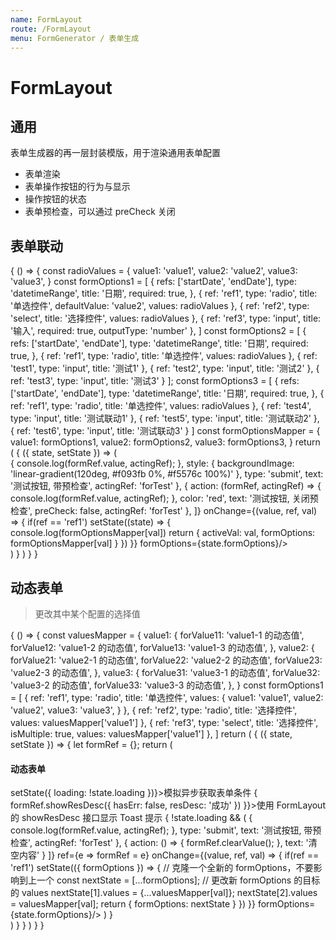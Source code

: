 ```yaml
---
name: FormLayout
route: /FormLayout
menu: FormGenerator / 表单生成
---
```




# FormLayout

<PropsTable of={FormLayout} />

## 通用

<Playground>
  <FormLayoutDemo/>
</Playground>

表单生成器的再一层封装模版，用于渲染通用表单配置

- 表单渲染
- 表单操作按钮的行为与显示
- 操作按钮的状态
- 表单预检查，可以通过 preCheck 关闭

## 表单联动

<Playground>
  {
    () => {
      const radioValues = {
        value1: 'value1',
        value2: 'value2',
        value3: 'value3',
      }
      const formOptions1 = [
        {
          refs: ['startDate', 'endDate'],
          type: 'datetimeRange',
          title: '日期',
          required: true,
        },
        {
          ref: 'ref1',
          type: 'radio',
          title: '单选控件',
          defaultValue: 'value2',
          values: radioValues
        },
        {
          ref: 'ref2',
          type: 'select',
          title: '选择控件',
          values: radioValues
        },
        {
          ref: 'ref3',
          type: 'input',
          title: '输入',
          required: true,
          outputType: 'number'
        },
      ]
      const formOptions2 = [
        {
          refs: ['startDate', 'endDate'],
          type: 'datetimeRange',
          title: '日期',
          required: true,
        },
        {
          ref: 'ref1',
          type: 'radio',
          title: '单选控件',
          values: radioValues
        },
        {
          ref: 'test1',
          type: 'input',
          title: '测试1'
        },
        {
          ref: 'test2',
          type: 'input',
          title: '测试2'
        },
        {
          ref: 'test3',
          type: 'input',
          title: '测试3'
        }
      ];
      const formOptions3 = [
        {
          refs: ['startDate', 'endDate'],
          type: 'datetimeRange',
          title: '日期',
          required: true,
        },
        {
          ref: 'ref1',
          type: 'radio',
          title: '单选控件',
          values: radioValues
        },
        {
          ref: 'test4',
          type: 'input',
          title: '测试联动1'
        },
        {
          ref: 'test5',
          type: 'input',
          title: '测试联动2'
        },
        {
          ref: 'test6',
          type: 'input',
          title: '测试联动3'
        }
      ]
      const formOptionsMapper = {
        value1: formOptions1,
        value2: formOptions2,
        value3: formOptions3,
      }
      return (
        <State initial={{
          activeVal: '',
          formOptions: [...formOptions1],
        }}>
          {
            ({ state, setState }) => (
              <div>
                <FormLayout
                  btnConfig={[
                    {
                      action: (formRef, actingRef) => {
                        console.log(formRef.value, actingRef);
                      },
                      style: {
                        backgroundImage: 'linear-gradient(120deg, #f093fb 0%, #f5576c 100%)'
                      },
                      type: 'submit',
                      text: '测试按钮, 带预检查',
                      actingRef: 'forTest'
                    },
                    {
                      action: (formRef, actingRef) => {
                        console.log(formRef.value, actingRef);
                      },
                      color: 'red',
                      text: '测试按钮, 关闭预检查',
                      preCheck: false,
                      actingRef: 'forTest'
                    },
                  ]}
                  onChange={(value, ref, val) => {
                    if(ref == 'ref1') setState((state) => {
                      console.log(formOptionsMapper[val])
                      return {
                        activeVal: val,
                        formOptions: formOptionsMapper[val]
                      }
                    })
                  }}
                  formOptions={state.formOptions}/>
              </div>
            )
          }
        </State>
      )
    }
  }
</Playground>

## 动态表单

> 更改其中某个配置的选择值

<Playground>
  {
    () => {
      const valuesMapper = {
        value1: {
          forValue11: 'value1-1 的动态值',
          forValue12: 'value1-2 的动态值',
          forValue13: 'value1-3 的动态值',
        },
        value2: {
          forValue21: 'value2-1 的动态值',
          forValue22: 'value2-2 的动态值',
          forValue23: 'value2-3 的动态值',
        },
        value3: {
          forValue31: 'value3-1 的动态值',
          forValue32: 'value3-2 的动态值',
          forValue33: 'value3-3 的动态值',
        },
      }
      const formOptions1 = [
        {
          ref: 'ref1',
          type: 'radio',
          title: '单选控件',
          values: {
            value1: 'value1',
            value2: 'value2',
            value3: 'value3',
          }
        },
        {
          ref: 'ref2',
          type: 'radio',
          title: '选择控件',
          values: valuesMapper['value1']
        },
        {
          ref: 'ref3',
          type: 'select',
          title: '选择控件',
          isMultiple: true,
          values: valuesMapper['value1']
        },
      ]
      return (
        <State initial={{
          formOptions: [...formOptions1],
          loading: false
        }}>
          {
            ({ state, setState }) => {
              let formRef = {};
              return (
                <div>
                  <h4>动态表单</h4>
                  <span className="btn theme flat mr10" onClick={e => setState({
                    loading: !state.loading
                  })}>模拟异步获取表单条件</span>
                  <span className="btn red flat" onClick={e => {
                    formRef.showResDesc({
                      hasErr: false,
                      resDesc: '成功'
                    })
                  }}>使用 FormLayout 的 showResDesc 接口显示 Toast 提示</span>
                  <Loading loading={state.loading}>
                    {
                      !state.loading && (
                        <FormLayout
                          btnConfig={[
                            {
                              action: (formRef, actingRef) => {
                                console.log(formRef.value, actingRef);
                              },
                              type: 'submit',
                              text: '测试按钮, 带预检查',
                              actingRef: 'forTest'
                            },
                            {
                              action: () => {
                                formRef.clearValue();
                              },
                              text: '清空内容'
                            }
                          ]}
                          ref={e => formRef = e}
                          onChange={(value, ref, val) => {
                            if(ref == 'ref1') setState(({ formOptions }) => {
                              // 克隆一个全新的 formOptions，不要影响到上一个
                              const nextState = [...formOptions];
                              // 更改新 formOptions 的目标的 values
                              nextState[1].values = {...valuesMapper[val]};
                              nextState[2].values = valuesMapper[val];
                              return {
                                formOptions: nextState
                              }
                            })
                          }}
                          formOptions={state.formOptions}/>
                      )
                    }
                  </Loading>
                </div>
              )
            }
          }
        </State>
      )
    }
  }
</Playground>

<FormOptionsDesc/>
